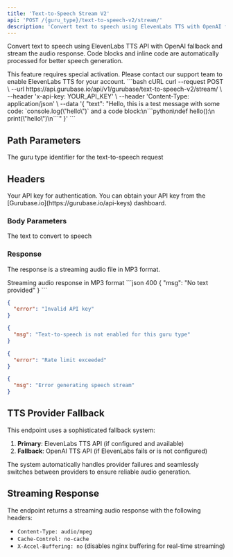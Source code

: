 ```yaml
---
title: 'Text-to-Speech Stream V2'
api: 'POST /{guru_type}/text-to-speech-v2/stream/'
description: 'Convert text to speech using ElevenLabs TTS with OpenAI fallback and stream audio response'
---
```


Convert text to speech using ElevenLabs TTS API with OpenAI fallback and stream the audio response. Code blocks and inline code are automatically processed for better speech generation.

<Note>
This feature requires special activation. Please contact our support team to enable ElevenLabs TTS for your account.
</Note>

<RequestExample>
```bash cURL
curl --request POST \
  --url https://api.gurubase.io/api/v1/gurubase/text-to-speech-v2/stream/ \
  --header 'x-api-key: YOUR_API_KEY' \
  --header 'Content-Type: application/json' \
  --data '{
    "text": "Hello, this is a test message with some code: `console.log(\"hello\")` and a code block:\n```python\ndef hello():\n    print(\"hello\")\n```"
  }'
```

</RequestExample>

## Path Parameters

<ParamField path="guru_type" type="string" required>
  The guru type identifier for the text-to-speech request
</ParamField>

## Headers

<ParamField header="x-api-key" type="string" required>
  Your API key for authentication. You can obtain your API key from the [Gurubase.io](https://gurubase.io/api-keys) dashboard.
</ParamField>

### Body Parameters

<ParamField body="text" type="string" required>
  The text to convert to speech
</ParamField>

### Response

The response is a streaming audio file in MP3 format.

<ResponseField name="audio_stream" type="audio/mpeg">
  Streaming audio response in MP3 format
</ResponseField>

<ResponseExample>
```json 400
{
  "msg": "No text provided"
}
```

```json 401
{
  "error": "Invalid API key"
}
```

```json 403
{
  "msg": "Text-to-speech is not enabled for this guru type"
}
```

```json 429
{
  "error": "Rate limit exceeded"
}
```

```json 500
{
  "msg": "Error generating speech stream"
}
```
</ResponseExample>

## TTS Provider Fallback

This endpoint uses a sophisticated fallback system:

1. **Primary**: ElevenLabs TTS API (if configured and available)
2. **Fallback**: OpenAI TTS API (if ElevenLabs fails or is not configured)

The system automatically handles provider failures and seamlessly switches between providers to ensure reliable audio generation.

## Streaming Response

The endpoint returns a streaming audio response with the following headers:
- `Content-Type: audio/mpeg`
- `Cache-Control: no-cache`
- `X-Accel-Buffering: no` (disables nginx buffering for real-time streaming)
